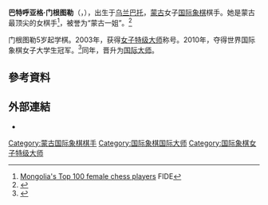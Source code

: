 {{noteTA
|T=zh-hans:巴特呼亚格·门根图勒;zh-hant:巴圖婭格·蒙格圖爾;
|1=zh-hans:门根图勒;zh-hant:蒙格圖爾;
|2=zh-hans:巴特呼亚格;zh-hant:巴圖婭格;
}}
{{Infobox chess player
|name = Batkhuyag Munguntuul
|image = BatkhuyagMunguntuul12.jpg
|caption  = 2012年
|birthname = 
|country = {{MGL}}
|birth_date = {{Birth date and age|df=yes|1987|10|8}}
|birth_place = {{MGL}}[[乌兰巴托|乌兰巴托]]
|death_date = 
|death_place = 
|title = [[国际大师|国际大师]] <br> [[女子特级大师|女子特级大师]]
|worldchampion = 
|womensworldchampion = 
|rating = 
|peakrating = 2467（2011年9月）
|FideID = 4900758
}}
{{世大運獎牌記錄
|項目=西洋棋
|a1=2011
|b1=2
|c1=個人
}}
'''巴特呼亚格·门根图勒'''（{{lang-mn|Батхуягийн Мөнгөнтуул}}，{{bd|1987年|10月8日||}}），出生于[[乌兰巴托|乌兰巴托]]，[[蒙古|蒙古]]女子[[国际象棋|国际象棋]]棋手。她是蒙古最顶尖的女棋手<ref>[https://ratings.fide.com/topfed.phtml?ina=1&tops=1&country=MGL Mongolia's Top 100 female chess players] {{Wayback|url=https://ratings.fide.com/topfed.phtml?ina=1&tops=1&country=MGL |date=20210126051705 }} FIDE</ref>，被誉为“蒙古一姐”。<ref>{{cite web|url=http://sports.sina.com.cn/go/2011-09-11/08405741126.shtml|title=沉静执着原上芳华 记国象“蒙古一姐”门根图勒|date=2011-09-11|publisher=新浪竞技|access-date=2016-03-29|archive-date=2018-12-09|archive-url=https://web.archive.org/web/20181209123907/http://sports.sina.com.cn/go/2011-09-11/08405741126.shtml|dead-url=no}}</ref>

门根图勒5岁起学棋。2003年，获得[[女子特级大师|女子特级大师]]称号。2010年，夺得世界国际象棋女子大学生冠军。<ref>{{cite web|title=Wang Yue, World University Chess Champion|url=http://en.chessbase.com/post/wang-yue-world-university-che-champion|publisher=ChessBase|accessdate=19 November 2015|date=2010-09-28|archive-date=2020-09-27|archive-url=https://web.archive.org/web/20200927130759/https://en.chessbase.com/post/wang-yue-world-university-che-champion|dead-url=no}}</ref>同年，晋升为[[国际大师|国际大师]]。

== 參考資料 ==
{{Reflist}}

== 外部連結 ==
*{{chessgames player|id=95767}}

[[Category:蒙古国际象棋棋手|Category:蒙古国际象棋棋手]]
[[Category:国际象棋国际大师|Category:国际象棋国际大师]]
[[Category:国际象棋女子特级大师|Category:国际象棋女子特级大师]]